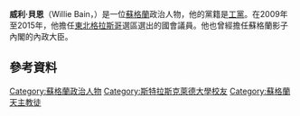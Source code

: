 '''威利·貝恩'''（Willie Bain，{{bd|1972年|11月29日}}）是一位[[蘇格蘭|蘇格蘭]]政治人物，他的黨籍是[[工黨_(英國)|工黨]]。在2009年至2015年，他擔任[[東北格拉斯哥_(英國國會選區)|東北格拉斯哥]]選區選出的國會議員。他也曾經擔任蘇格蘭影子內閣的內政大臣。
==參考資料==
{{Reflist}}

{{DEFAULTSORT: Bain, Willie}}
[[Category:蘇格蘭政治人物|Category:蘇格蘭政治人物]]
[[Category:斯特拉斯克萊德大學校友|Category:斯特拉斯克萊德大學校友]]
[[Category:蘇格蘭天主教徒|Category:蘇格蘭天主教徒]]